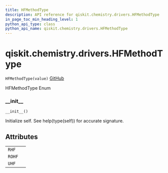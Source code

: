 ```yaml
---
title: HFMethodType
description: API reference for qiskit.chemistry.drivers.HFMethodType
in_page_toc_min_heading_level: 1
python_api_type: class
python_api_name: qiskit.chemistry.drivers.HFMethodType
---
```


<span id="qiskit-chemistry-drivers-hfmethodtype" />

# qiskit.chemistry.drivers.HFMethodType

<span id="qiskit.chemistry.drivers.HFMethodType" />

`HFMethodType(value)` [GitHub](https://github.com/qiskit-community/qiskit-aqua/tree/stable/0.8/qiskit/chemistry/drivers/fermionic_driver.py "view source code")

HFMethodType Enum

### \_\_init\_\_

<span id="qiskit.chemistry.drivers.HFMethodType.__init__" />

`__init__()`

Initialize self. See help(type(self)) for accurate signature.

## Attributes

|        |   |
| ------ | - |
| `RHF`  |   |
| `ROHF` |   |
| `UHF`  |   |

